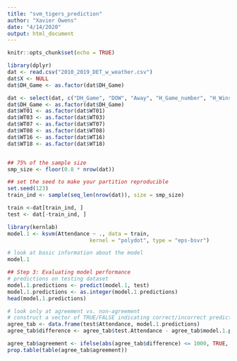 ```yaml
---
title: "svm_tigers_prediction"
author: "Xavier Owens"
date: "4/14/2020"
output: html_document
---
```


```r
knitr::opts_chunk$set(echo = TRUE)
```

```r
library(dplyr)
dat <- read.csv("2010_2019_DET_w_weather.csv")
dat$X <- NULL
dat$DH_Game <- as.factor(dat$DH_Game)

dat <- select(dat, c("DH_Game", "DOW", "Away", "H_Game_number", "H_Wins","A_Wins","Game_Time","Attendance", "PRCP", "TMAX", "TMIN",WT01,WT03,WT07, WT08, WT16,WT18))
dat$DH_Game <- as.factor(dat$DH_Game)
dat$WT01 <- as.factor(dat$WT01)
dat$WT03 <- as.factor(dat$WT03)
dat$WT07 <- as.factor(dat$WT07)
dat$WT08 <- as.factor(dat$WT08)
dat$WT16 <- as.factor(dat$WT16)
dat$WT18 <- as.factor(dat$WT18)


## 75% of the sample size
smp_size <- floor(0.8 * nrow(dat))

## set the seed to make your partition reproducible
set.seed(123)
train_ind <- sample(seq_len(nrow(dat)), size = smp_size)

train <-dat[train_ind, ]
test <- dat[-train_ind, ]

library(kernlab)
model.1 <- ksvm(Attendance ~ ., data = train,
                          kernel = "polydot", type = "eps-bsvr")

# look at basic information about the model
model.1

## Step 3: Evaluating model performance 
# predictions on testing dataset
model.1.predictions <- predict(model.1, test)
model.1.predictions <- as.integer(model.1.predictions)
head(model.1.predictions)

# look only at agreement vs. non-agreement
# construct a vector of TRUE/FALSE indicating correct/incorrect predictions
agree_tab <- data.frame(test$Attendance, model.1.predictions)
agree_tab$difference <- agree_tab$test.Attendance - agree_tab$model.1.predictions

agree_tab$agreement <- ifelse(abs(agree_tab$difference) <= 1000, TRUE, FALSE)
prop.table(table(agree_tab$agreement))

```

